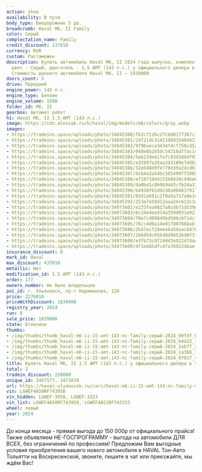 ```yaml
---
action: show
availability: В пути
body_type: Внедорожник 5 дв.
breadcrumb: Haval M6, II Family
color: Серый
complectation_name: Family
credit_discount: 137010
currency: RUR
custom: Растаможен
description: Купить автомобиль Haval M6, II 2024 года выпуска, комплектация Family,
  цвет - Серый, двигатель - 1.5 AMT (143 л.с.) у официального дилера в г. Ульяновск.
  Стоимость данного автомобиля Haval M6, II – 1839000
doors_count: 5
drive: Передний
engine_power: 143 л.с.
engine_type: Бензин
engine_volume: 1500
folder_id: M6, II
gearbox: Автомат робот
h1: Haval M6, II 1.5 AMT (143 л.с.)
image: https://cdn.alexsab.ru/b/haval/img/models/m6/colors/gray.webp
images:
- https://tradeins.space/uploads/photo/34845380/fb2cf226c27cb00177367c78a4a60fdf.jpg
- https://tradeins.space/uploads/photo/34845381/24f21dc31d119b93540d423c768b4422.JPG
- https://tradeins.space/uploads/photo/34845382/9796aeca3434f4cf750cd52ccd72ab7f.JPG
- https://tradeins.space/uploads/photo/34845383/048e0b205dc54316d7fac14847cca3b6.JPG
- https://tradeins.space/uploads/photo/34845384/5eb139e61fefc93d3d8df92859907017.jpg
- https://tradeins.space/uploads/photo/34845385/e32997a35aa343189e7dd82d5f82c4c3.jpg
- https://tradeins.space/uploads/photo/34845386/32eb48d9fe778e39a2dcdb3a4ffd6c0e.jpg
- https://tradeins.space/uploads/photo/34845387/dc64a3a54bc585490ff2069947621f18.jpg
- https://tradeins.space/uploads/photo/34845388/ef287104d155b0438c94be6ca6bcd8a4.jpg
- https://tradeins.space/uploads/photo/34845389/da0bd1c8b9b94d3cfb24a33675e96661.jpg
- https://tradeins.space/uploads/photo/34845390/b4930f61d9230a9668379173ad98c567.jpg
- https://tradeins.space/uploads/photo/34845391/03d1a691c2f0a5a717a9e1ddd9047ca4.jpg
- https://tradeins.space/uploads/photo/34845392/253e7e50d12eaa24c613c3a8927f1672.jpg
- https://tradeins.space/uploads/photo/34973602/e233fea9817a8cdb71d5390d1a5dd88b.jpg
- https://tradeins.space/uploads/photo/34973603/6c24e4ea914a350d031e921047cf313e.jpg
- https://tradeins.space/uploads/photo/34973604/f8e7cd09849bd506cbf14c74675ee810.jpg
- https://tradeins.space/uploads/photo/34973605/76cc4d9a14e81f80766bab1b1fc9a263.jpg
- https://tradeins.space/uploads/photo/34973606/2b47acf2beee6a5daacb470264c54d9b.jpg
- https://tradeins.space/uploads/photo/34973607/26b958c05bd0d9452bd073f5ec6afba7.JPG
- https://tradeins.space/uploads/photo/34973608/e3fb73c0714d43a922d74a4f49bb3b22.JPG
- https://tradeins.space/uploads/photo/34973609/4f1e685dfc4fa7692246aefd02baf611.JPG
insurance_discount: 0
mark_id: Haval
max_discount: 437010
metallic: Нет
modification_id: 1.5 AMT (143 л.с.)
order: 177
owners_number: Не было владельцев
poi_id: г. Ульяновск, пр-т Нариманова, 128
price: 2276010
priceWithDiscount: 1839000
registry_year: 2024
run: 0
sale_price: 1839000
state: Отличное
thumbs:
- /img/thumbs/thumb_haval-m6-ii-15-amt-143-лс-family-серый-2024_60fdf_0.webp
- /img/thumbs/thumb_haval-m6-ii-15-amt-143-лс-family-серый-2024_b4422_1.webp
- /img/thumbs/thumb_haval-m6-ii-15-amt-143-лс-family-серый-2024_2ab7f_2.webp
- /img/thumbs/thumb_haval-m6-ii-15-amt-143-лс-family-серый-2024_ca3b6_3.webp
- /img/thumbs/thumb_haval-m6-ii-15-amt-143-лс-family-серый-2024_07017_4.webp
title: Купить Haval M6, II 1.5 AMT (143 л.с.) у официального дилера в Ульяновске
total: 2
tradein_discount: 150000
unique_id: 3467577, 3471010
url: https://haval-ulyanovsk.ru/cars/haval-m6-ii-15-amt-143-лс-family-серый-2024/
vin: LGWEF4A50RF743958
vin_hidden: LGWEF-3958, LGWEF-3323
vin_list: LGWEF4A50RF743958, LGWEF4A51RF743323
wheel: левый
year: 2024
---
```

<p>
 До конца месяца - прямая выгода до 150 000р от официального прайса! Также объявляем НЕ-ГОСПРОГРАММУ - выгода на автомобили ДЛЯ ВСЕХ, без ограничений по профессиям! Предложим Вам выгодные условия приобретения вашего нового автомобиля в HAVAL Тон-Авто Тольятти на Воскресенской, звоните, пишите в чат или приезжайте, мы ждём Вас!
</p>
<p>
</p>
<p>
</p>
